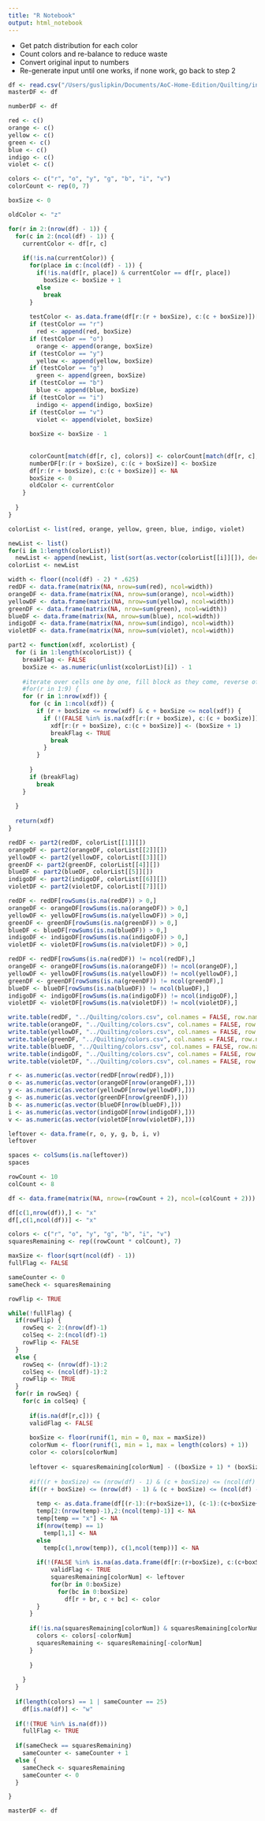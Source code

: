 ```yaml
---
title: "R Notebook"
output: html_notebook
---
```


* Get patch distribution for each color
* Count colors and re-balance to reduce waste
* Convert original input to numbers
* Re-generate input until one works, if none work, go back to step 2

```r
df <- read.csv("/Users/guslipkin/Documents/AoC-Home-Edition/Quilting/input.csv", colClasses = rep("character", 10), header = FALSE)
masterDF <- df
```


```r
numberDF <- df

red <- c()
orange <- c()
yellow <- c()
green <- c()
blue <- c()
indigo <- c()
violet <- c()

colors <- c("r", "o", "y", "g", "b", "i", "v")
colorCount <- rep(0, 7)

boxSize <- 0

oldColor <- "z"

for(r in 2:(nrow(df) - 1)) {
  for(c in 2:(ncol(df) - 1)) {
    currentColor <- df[r, c]
    
    if(!is.na(currentColor)) {
      for(place in c:(ncol(df) - 1)) {
        if(!is.na(df[r, place]) & currentColor == df[r, place])
          boxSize <- boxSize + 1
        else
          break
      }
      
      testColor <- as.data.frame(df[r:(r + boxSize), c:(c + boxSize)])[1, 1]
      if (testColor == "r")
        red <- append(red, boxSize)
      if (testColor == "o")
        orange <- append(orange, boxSize)
      if (testColor == "y")
        yellow <- append(yellow, boxSize)
      if (testColor == "g")
        green <- append(green, boxSize)
      if (testColor == "b")
        blue <- append(blue, boxSize)
      if (testColor == "i")
        indigo <- append(indigo, boxSize)
      if (testColor == "v")
        violet <- append(violet, boxSize)
      
      boxSize <- boxSize - 1
      
      
      colorCount[match(df[r, c], colors)] <- colorCount[match(df[r, c], colors)] + 1
      numberDF[r:(r + boxSize), c:(c + boxSize)] <- boxSize
      df[r:(r + boxSize), c:(c + boxSize)] <- NA
      boxSize <- 0
      oldColor <- currentColor
    }
    
  }
}

colorList <- list(red, orange, yellow, green, blue, indigo, violet)
```


```r
newList <- list()
for(i in 1:length(colorList))
  newList <- append(newList, list(sort(as.vector(colorList[[i]][]), decreasing = TRUE)))
colorList <- newList

width <- floor((ncol(df) - 2) * .625)
redDF <- data.frame(matrix(NA, nrow=sum(red), ncol=width))
orangeDF <- data.frame(matrix(NA, nrow=sum(orange), ncol=width))
yellowDF <- data.frame(matrix(NA, nrow=sum(yellow), ncol=width))
greenDF <- data.frame(matrix(NA, nrow=sum(green), ncol=width))
blueDF <- data.frame(matrix(NA, nrow=sum(blue), ncol=width))
indigoDF <- data.frame(matrix(NA, nrow=sum(indigo), ncol=width))
violetDF <- data.frame(matrix(NA, nrow=sum(violet), ncol=width))
```


```r
part2 <- function(xdf, xcolorList) {
  for (i in 1:length(xcolorList)) {
    breakFlag <- FALSE
    boxSize <- as.numeric(unlist(xcolorList)[i]) - 1
    
    #iterate over cells one by one, fill block as they come, reverse of part 1, kinda
    #for(r in 1:9) {
    for (r in 1:nrow(xdf)) {
      for (c in 1:ncol(xdf)) {
        if (r + boxSize <= nrow(xdf) & c + boxSize <= ncol(xdf)) {
          if (!(FALSE %in% is.na(xdf[r:(r + boxSize), c:(c + boxSize)]))) {
            xdf[r:(r + boxSize), c:(c + boxSize)] <- (boxSize + 1)
            breakFlag <- TRUE
            break
          }
        }
        
      }
      if (breakFlag)
        break
    }
    
  }
  
  return(xdf)
}

redDF <- part2(redDF, colorList[[1]][])
orangeDF <- part2(orangeDF, colorList[[2]][])
yellowDF <- part2(yellowDF, colorList[[3]][])
greenDF <- part2(greenDF, colorList[[4]][])
blueDF <- part2(blueDF, colorList[[5]][])
indigoDF <- part2(indigoDF, colorList[[6]][])
violetDF <- part2(violetDF, colorList[[7]][])

redDF <- redDF[rowSums(is.na(redDF)) > 0,]
orangeDF <- orangeDF[rowSums(is.na(orangeDF)) > 0,]
yellowDF <- yellowDF[rowSums(is.na(yellowDF)) > 0,]
greenDF <- greenDF[rowSums(is.na(greenDF)) > 0,]
blueDF <- blueDF[rowSums(is.na(blueDF)) > 0,]
indigoDF <- indigoDF[rowSums(is.na(indigoDF)) > 0,]
violetDF <- violetDF[rowSums(is.na(violetDF)) > 0,]

redDF <- redDF[rowSums(is.na(redDF)) != ncol(redDF),]
orangeDF <- orangeDF[rowSums(is.na(orangeDF)) != ncol(orangeDF),]
yellowDF <- yellowDF[rowSums(is.na(yellowDF)) != ncol(yellowDF),]
greenDF <- greenDF[rowSums(is.na(greenDF)) != ncol(greenDF),]
blueDF <- blueDF[rowSums(is.na(blueDF)) != ncol(blueDF),]
indigoDF <- indigoDF[rowSums(is.na(indigoDF)) != ncol(indigoDF),]
violetDF <- violetDF[rowSums(is.na(violetDF)) != ncol(violetDF),]
```

```r
write.table(redDF, "../Quilting/colors.csv", col.names = FALSE, row.names = FALSE, sep = ",")
write.table(orangeDF, "../Quilting/colors.csv", col.names = FALSE, row.names = FALSE, sep = ",", append = TRUE)
write.table(yellowDF, "../Quilting/colors.csv", col.names = FALSE, row.names = FALSE, sep = ",", append = TRUE)
write.table(greenDF, "../Quilting/colors.csv", col.names = FALSE, row.names = FALSE, sep = ",", append = TRUE)
write.table(blueDF, "../Quilting/colors.csv", col.names = FALSE, row.names = FALSE, sep = ",", append = TRUE)
write.table(indigoDF, "../Quilting/colors.csv", col.names = FALSE, row.names = FALSE, sep = ",", append = TRUE)
write.table(violetDF, "../Quilting/colors.csv", col.names = FALSE, row.names = FALSE, sep = ",", append = TRUE)
```

```r
r <- as.numeric(as.vector(redDF[nrow(redDF),]))
o <- as.numeric(as.vector(orangeDF[nrow(orangeDF),]))
y <- as.numeric(as.vector(yellowDF[nrow(yellowDF),])) 
g <- as.numeric(as.vector(greenDF[nrow(greenDF),]))
b <- as.numeric(as.vector(blueDF[nrow(blueDF),]))
i <- as.numeric(as.vector(indigoDF[nrow(indigoDF),])) 
v <- as.numeric(as.vector(violetDF[nrow(violetDF),]))

leftover <- data.frame(r, o, y, g, b, i, v)
leftover

spaces <- colSums(is.na(leftover))
spaces
```

```r
rowCount <- 10
colCount <- 8

df <- data.frame(matrix(NA, nrow=(rowCount + 2), ncol=(colCount + 2)))

df[c(1,nrow(df)),] <- "x"
df[,c(1,ncol(df))] <- "x"

colors <- c("r", "o", "y", "g", "b", "i", "v")
squaresRemaining <- rep((rowCount * colCount), 7)

maxSize <- floor(sqrt(ncol(df) - 1))
fullFlag <- FALSE

sameCounter <- 0
sameCheck <- squaresRemaining

rowFlip <- TRUE

while(!fullFlag) {
  if(rowFlip) {
    rowSeq <- 2:(nrow(df)-1)
    colSeq <- 2:(ncol(df)-1)
    rowFlip <- FALSE
  }
  else {
    rowSeq <- (nrow(df)-1):2
    colSeq <- (ncol(df)-1):2
    rowFlip <- TRUE
  }
  for(r in rowSeq) {
    for(c in colSeq) {
      
      if(is.na(df[r,c])) {
      validFlag <- FALSE
      
      boxSize <- floor(runif(1, min = 0, max = maxSize))
      colorNum <- floor(runif(1, min = 1, max = length(colors) + 1))
      color <- colors[colorNum]
        
      leftover <- squaresRemaining[colorNum] - ((boxSize + 1) * (boxSize + 1))
      
      #if((r + boxSize) <= (nrow(df) - 1) & (c + boxSize) <= (ncol(df) - 1)) {
      if((r + boxSize) <= (nrow(df) - 1) & (c + boxSize) <= (ncol(df) - 1) & leftover >= 0) {
        
        temp <- as.data.frame(df[(r-1):(r+boxSize+1), (c-1):(c+boxSize+1)])
        temp[2:(nrow(temp)-1),2:(ncol(temp)-1)] <- NA
        temp[temp == "x"] <- NA
        if(nrow(temp) == 1)
          temp[1,1] <- NA
        else
          temp[c(1,nrow(temp)), c(1,ncol(temp))] <- NA
        
        if(!(FALSE %in% is.na(as.data.frame(df[r:(r+boxSize), c:(c+boxSize)]))) & !is.element(color, unlist(temp))) {
            validFlag <- TRUE
            squaresRemaining[colorNum] <- leftover
            for(br in 0:boxSize)
              for(bc in 0:boxSize)
                df[r + br, c + bc] <- color
        }
      }
        
      if(!is.na(squaresRemaining[colorNum]) & squaresRemaining[colorNum] <= (.75 * rowCount * colCount)) {
        colors <- colors[-colorNum]
        squaresRemaining <- squaresRemaining[-colorNum]
      }
      
      }
      
    }
  }
  
  if(length(colors) == 1 | sameCounter == 25)
    df[is.na(df)] <- "w"
  
  if(!(TRUE %in% is.na(df)))
    fullFlag <- TRUE
  
  if(sameCheck == squaresRemaining)
    sameCounter <- sameCounter + 1
  else {
    sameCheck <- squaresRemaining
    sameCounter <- 0
  }

}

masterDF <- df
```



